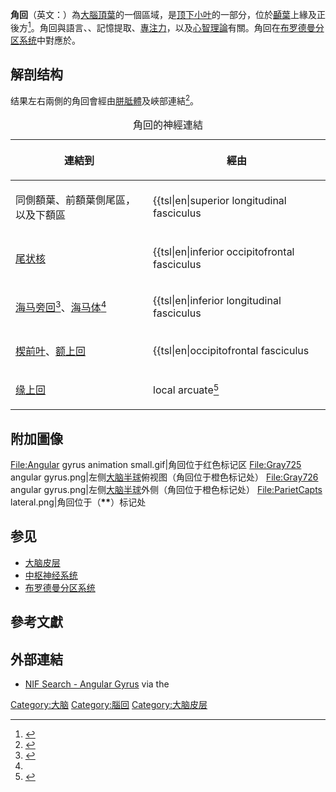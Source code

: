 {{Infobox brain
| Name            = 角回
| Latin           = gyrus angularis
| Image           = Brain Surface Gyri.SVG
| Caption         = 
{{Legend|#ffac75|角回}}
{{Legend|#fcfb98|[[缘上回|缘上回]]}}
{{Legend|#b4d8ec|[[布若卡氏区|布若卡氏区]]}}
{{Legend|#b6cf9d|[[韦尼克区|韦尼克区]]}}
{{Legend|#f7a6b6|[[聽覺皮層|初級聽覺皮層]]}}
| Image2          = Gray1197.png
| Caption2        = 角回位于左上侧的黄色区域内
| IsPartOf        =
| Components      =
| Artery          =
| Vein            =
| Acronym         =
<!--
| BrainInfoType   = hier
| BrainInfoNumber = 91
| NeuroLex        = Angular Gyrus
| NeuroLexID      = birnlex_1376
| DorlandsPre     = g_13
| DorlandsSuf     = 12405109
-->
}}

'''角回'''（英文：{{lang|en|Angular gyrus}}）為[[大腦|大腦]][[頂葉|頂葉]]的一個區域，是[[顶下小叶|顶下小叶]]的一部分，位於[[顳葉|顳葉]]上緣及{{tsl|en|supramarginal gyrus|緣上回}}正後方<ref>{{Cite journal|title=The Angular Gyrus|url=https://www.ncbi.nlm.nih.gov/pmc/articles/PMC4107834/|last=Seghier|first=Mohamed L.|date=2013-2|journal=The Neuroscientist|issue=1|doi=10.1177/1073858412440596|volume=19|pages=43–61|issn=1073-8584|pmc=4107834|pmid=22547530}}</ref>。角回與語言、{{tsl|en|spatial cognition|空間感}}、記憶提取、[[注意|專注力]]，以及[[心智理論|心智理論]]有關。角回在[[布罗德曼分区系统|布罗德曼分区系统]]中對應於{{tsl|en|Brodmann area 39||第39區}}。

==解剖结构==
结果左右兩側的角回會經由[[胼胝體|胼胝體]]{{tsl|en|splenium||壓部}}及峽部連結<ref name=Park>{{cite journal | last1 = Park | first1 = HJ | last2 = Kim | first2 = JJ | last3 = Lee | first3 = SK | last4 = Seok | first4 = JH | last5 = Chun | first5 = J | last6 = Kim | first6 = DI | display-authors = etal   | year = 2008 | title = Corpus callosal connection mapping using cortical gray matter parcellation and DT-MRI | url = | journal = Human Brain Mapp | volume = 29 | issue = 5| pages = 503–16 | doi = 10.1002/hbm.20314 | pmid = 17133394 }}</ref>。

{| class="wikitable" style="text-align:center; "
|+ 角回的神經連結
|-
! scope="col" | 連結到
! scope="col" | 經由
|-
|同側額葉、前額葉側尾區，以及下額區
|{{tsl|en|superior longitudinal fasciculus||superior longitudinal fasciculus}}<ref>{{cite journal | last1 = Makris | first1 = Nikos | last2 = Kennedy | first2 = David N. | last3 = McInerney | first3 = Sean | last4 = Sorensen | first4 = A. Gregory | last5 = Wang | first5 = Ruopeng | last6 = Verne | first6 = S. Caviness Jr | last7 = Pandya | first7 = Deepak N. | year = 2005 | title = Segmentation of Subcomponents within the Superior Longitudinal Fascicle in Humans: A Quantitative, In Vivo, DT-MRI Study | url = | journal = Cereb. Cortex | volume = 15 | issue = 6| pages = 854–869 | doi = 10.1093/cercor/bhh186 | pmid=15590909}}</ref>
|-
|[[尾状核|尾状核]]
|{{tsl|en|inferior occipitofrontal fasciculus||inferior occipitofrontal fasciculus}}<ref name=Uddin>{{cite journal | last1 = Uddin | first1 = Lucina Q. | last2 = Supekar | first2 = Kaustubh | last3 = Amin | first3 = Hitha | last4 = Rykhlevskaia | first4 = Elena | last5 = Nguyen | first5 = Daniel A. | last6 = Greicius | first6 = Michael D. | last7 = Menon | first7 = Vinod | year = 2010 | title = Dissociable Connectivity within Human Angular Gyrus and Intraparietal Sulcus: Evidence from Functional and Structural Connectivity | url = | journal = Cereb. Cortex | volume = 20 | issue = 11| pages = 2636–2646 | doi = 10.1093/cercor/bhq011 }}</ref> 
|-
|[[海马旁回|海马旁回]]<ref>{{cite journal | last1 = Rushworth | first1 = MF | last2 = Behrens | first2 = TE | last3 = Johansen-Berg | first3 = H | year = 2006 | title = Connection patterns distinguish 3 regions of human parietal cortex | url = | journal = Cereb Cortex | volume = 16 | issue = | pages = 1418–1430 | doi=10.1093/cercor/bhj079}}</ref>、[[海马体|海马体]]<ref name=Uddin /> 
|{{tsl|en|inferior longitudinal fasciculus||inferior longitudinal fasciculus}}
|-
|[[楔前叶|楔前叶]]、[[额上回|额上回]]
|{{tsl|en|occipitofrontal fasciculus||occipitofrontal fasciculus}},<ref>{{cite journal | last1 = Makris | first1 = Nikos | last2 = Papadimitriou | first2 = George M. | last3 = Sorg | first3 = Scott | last4 = Kennedy | first4 = David N. | last5 = Caviness | first5 = Verne S. | last6 = Pandya | first6 = Deepak N. | year = 2007 | title = The occipitofrontal fascicle in humans: A quantitative, in vivo, DT-MRI study | url = | journal = NeuroImage | volume = 37 | issue = 4| pages = 1100–1111 | doi = 10.1016/j.neuroimage.2007.05.042 }}</ref>
|-
|[[缘上回|缘上回]]
|local arcuate<ref>{{cite journal | last1 = Lee | first1 = H | last2 = Devlin | first2 = JT | last3 = Shakeshaft | first3 = C | last4 = Stewart | first4 = LH | last5 = Brennan | first5 = A | last6 = Glensman | first6 = J | last7 = Pitcher | first7 = K | last8 = Crinion | first8 = J | last9 = Mechelli | first9 = A | last10 = Frackowiak | first10 = RS | last11 = Green | first11 = DW | last12 = Price | first12 = CJ | year = 2007 | title = Anatomical traces of vocabulary acquisition in the adolescent brain | url = | journal = J Neurosci | volume = 27 | issue = | pages = 1184–1189 | doi=10.1523/jneurosci.4442-06.2007}}</ref> 
|}

==附加圖像==
<gallery>
File:Angular gyrus animation small.gif|角回位于红色标记区
File:Gray725 angular gyrus.png|左侧[[大脑半球|大脑半球]]俯视图（角回位于橙色标记处）
File:Gray726 angular gyrus.png|左侧[[大脑半球|大脑半球]]外侧（角回位于橙色标记处）
File:ParietCapts lateral.png|角回位于（'''**'''）标记处
</gallery>

== 参见 ==

* [[大脑皮层|大脑皮层]]
* [[中枢神经系统|中枢神经系统]]
* [[布罗德曼分区系统|布罗德曼分区系统]]

==參考文獻==
{{reflist|2}}

==外部連結==
{{Commons category|Angular gyrus}}
* [https://www.neuinfo.org/mynif/search.php?q=Angular%20Gyrus&t=data&s=cover&b=0&r=20 NIF Search - Angular Gyrus]{{dead link|date=十月 2017 |bot=InternetArchiveBot }} via the {{tsl|en|Neuroscience Information Framework||Neuroscience Information Framework}}

{{Telencephalon}}

[[Category:大脑|Category:大脑]]
[[Category:腦回|Category:腦回]]
[[Category:大脑皮层|Category:大脑皮层]]